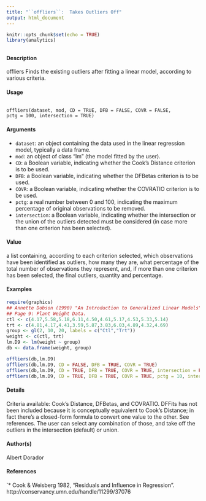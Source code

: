 ```yaml
---
title: "``offliers``:  Takes Outliers Off"
output: html_document
---
```


```r
knitr::opts_chunk$set(echo = TRUE)
library(analytics)
```

##

#### Description

offliers Finds the existing outliers after fitting a linear model, according to various criteria.

#### Usage

<pre><code>
offliers(dataset, mod, CD = TRUE, DFB = FALSE, COVR = FALSE,
pctg = 100, intersection = TRUE)
</code></pre>

#### Arguments
* ``dataset``: an object containing the data used in the linear regression model, typically a data frame.
* ``mod``: an object of class "lm" (the model fitted by the user).
* ``CD``: a Boolean variable, indicating whether the Cook’s Distance criterion is to be used.
* ``DFB``: a Boolean variable, indicating whether the DFBetas criterion is to be used.
* ``COVR``: a Boolean variable, indicating whether the COVRATIO criterion is to be used.
* ``pctg``: a real number between 0 and 100, indicating the maximum percentage of original observations to be removed.
* ``intersection``: a Boolean variable, indicating whether the intersection or the union of the outliers detected must be considered (in case more than one criterion has been selected).


#### Value
a list containing, according to each criterion selected, which observations have been identified as
outliers, how many they are, what percentage of the total number of observations they represent,
and, if more than one criterion has been selected, the final outliers, quantity and percentage.

#### Examples
```r
require(graphics)
## Annette Dobson (1990) "An Introduction to Generalized Linear Models".
## Page 9: Plant Weight Data.
ctl <- c(4.17,5.58,5.18,6.11,4.50,4.61,5.17,4.53,5.33,5.14)
trt <- c(4.81,4.17,4.41,3.59,5.87,3.83,6.03,4.89,4.32,4.69)
group <- gl(2, 10, 20, labels = c("Ctl","Trt"))
weight <- c(ctl, trt)
lm.D9 <- lm(weight ~ group)
db <- data.frame(weight, group)

offliers(db,lm.D9)
offliers(db,lm.D9, CD = FALSE, DFB = TRUE, COVR = TRUE)
offliers(db,lm.D9, CD = TRUE, DFB = TRUE, COVR = TRUE, intersection = FALSE)
offliers(db,lm.D9, CD = TRUE, DFB = TRUE, COVR = TRUE, pctg = 10, intersection = FALSE)
```

#### Details
Criteria available: Cook’s Distance, DFBetas, and COVRATIO. DFFits has not been included because it is conceptually equivalent to Cook’s Distance; in fact there’s a closed-form formula to
convert one value to the other. See references. The user can select any combination of those, and take off the outliers in the intersection (default) or union.


#### Author(s)
Albert Dorador

#### References
`* Cook & Weisberg 1982, "Residuals and Influence in Regression". http://conservancy.umn.edu/handle/11299/37076

